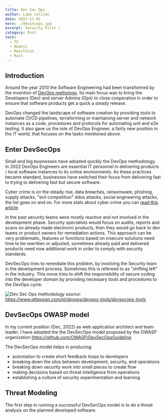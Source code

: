 ```yaml
---
title: Dev Sec Ops
author: Luke Celitan
date: 2021-11-01
hero: ./devsecops.jpg
excerpt: Secuirty First !
category: Post
tech:
  - TS
  - Nodejs
  - ReactIcon
  - Rust
---
```


## Introduction

Around the year 2010 the Software Engineering had been transfomred by the
invention of [DevOps methology](https://en.wikipedia.org/wiki/DevOps). Its main
focus was to bring the Developers (Dev) and server Admins (Ops) to close
cooperation in order to ensure that software products get a quick a steady
release.

DevOps changed the landscape of software creation by providing tools to automate
CI/CD pipelines, terraforming or maintaining server and network instances as a
code, procedures and protocols for automating unit and e2e testing. It also gave
us the role of DevOps Engineer, a fairly new position in the IT world, that
focuses on the tasks mentioned above.

## Enter DevSecOps

Small and big businesses have adopted quickly the DevOps methodology. In 2022
DevOps Engineers are essential IT personnel in delivering products / local
software instances to its online environments. As these practices became
standard, businesses have switched their focus from delivering fast to trying to
delivering fast but secure software.

Cyber crime is on the steady rise, data breaches, ransomware, phishing, supply
attacks, "evil competition" ddos attacks, social engineering attacks, the list
goes on and on. For more stats about cyber crime you can
[read this article](https://www.comparitech.com/vpn/cybersecurity-cyber-crime-statistics-facts-trends/).

In the past security teams were mostly reactive and not involved in the
development phase. Security specialists would focus on audits, reports and scans
on already made electronic products, then they would go back to dev teams or
product owners for remediation actions. This approach can be very problematic,
features or functions based on insecure solutions need time to be rewritten or
adjusted, sometimes already paid and delivered products need now additional work
in order to comply with security standards.

DevSecOps tries to remediate this problem, by involving the Security team in the
development process. Sometimes this is refereed to as "shifting left" in the
industry. This move tries to shift the responsibility of secure coding into the
developer domain by providing necessary tools and procedures to the DevOps
cycle.

![Dev Sec Ops methodology](/devsecops-diagram.png) _source:
https://www.atlassian.com/pl/devops/devops-tools/devsecops-tools_

## DevSecOps OWASP model

In my current position (Dec, 2022) as web application architect and team leader,
I have adopted the the DevSecOps model proposed by the OWASP organization
https://github.com/OWASP/DevSecOpsGuideline

The DevSecOps model helps in producing:

- automation to create short feedback loops to developers
- breaking down the silos between development, security, and operations
- breaking down security work into small pieces to create flow
- making decisions based on threat intelligence from operations
- establishing a culture of security experimentation and learning

## Threat Modeling
The first step in running a successful DevSecOps model is to do a threat analysis on the planned developed software. 